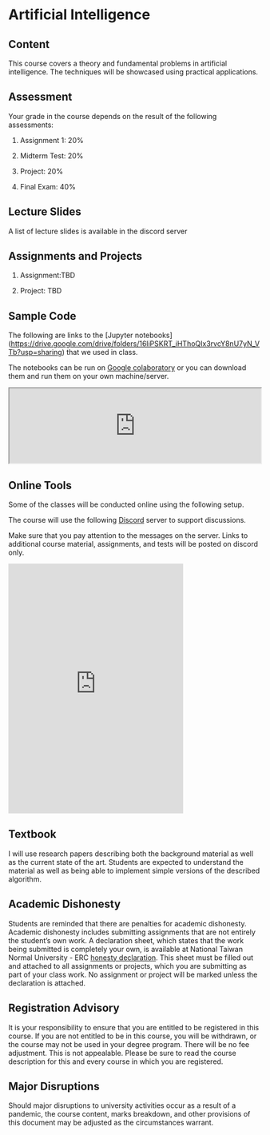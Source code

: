 # Artificial Intelligence

## Content

This course covers a theory and fundamental problems in artificial intelligence. 
The techniques will be showcased using practical applications.

## Assessment

Your grade in the course depends on the result of the following assessments:

1) Assignment 1: 20%

2) Midterm Test: 20%

3) Project: 20%

4) Final Exam: 40%

## Lecture Slides

A list of lecture slides is available in the discord server

## Assignments and Projects

1) Assignment:TBD

1) Project: TBD

## Sample Code

The following are links to the [Jupyter notebooks] (<https://drive.google.com/drive/folders/16liPSKRT_iHThoQIx3rvcY8nU7yN_VTb?usp=sharing>) that we used in class.

The notebooks can be run on [Google colaboratory](<https://colab.research.google.com/>) or you can download them and run them
on your own machine/server.

<div>
<iframe src="https://drive.google.com/embeddedfolderview?id=16liPSKRT_iHThoQIx3rvcY8nU7yN_VTb" width="100%"></iframe>
</div>

## Online Tools

Some of the classes will be conducted online using the following setup.

The course will use the following [Discord](<http://www.discord.com>) server 
to support discussions.

Make sure that you pay attention to the messages on the server. Links to
additional course material, assignments, and tests will be posted on discord only.

<div>
<iframe src="https://discord.com/widget?id=694873739434655774&theme=dark" width="350" height="500" allowtransparency="true" frameBorder="0" sandbox="allow-popups allow-popups-to-escape-sandbox allow-same-origin allow-scripts"></iframe>
</div>

## Textbook
I will use research papers describing both the background material as well as the 
current state of the art. 
Students are expected to understand the material as well as being able to implement 
simple versions of the described algorithm. 

## Academic Dishonesty

Students are reminded that there are penalties for academic dishonesty. 
Academic dishonesty includes submitting assignments that are not entirely the student’s own work. 
A declaration sheet, which states that the work being submitted is completely your own, is  available at National Taiwan Normal University - ERC 
[honesty declaration](<https://docs.google.com/document/d/1VBXr9XeQqVWjMotxhb0qhim5mFffQ85YU86El-wlkZ0/edit?usp=sharing>). 
This sheet must be filled out and attached to all assignments or projects, 
which you are submitting as part of your class work. 
No assignment or project will be marked unless the declaration is attached.

## Registration Advisory 

It is your responsibility to ensure that you are entitled to be registered in this course. If you are not entitled to be in this course, you will be withdrawn, or the course may not be used in your degree program. There will be no fee adjustment. This is not appealable. Please be sure to read the course description for this 
and every course in which you are registered.

## Major Disruptions

Should major disruptions to university activities occur as a result of a pandemic, 
the course content, marks breakdown, and other provisions of this document may be 
adjusted as the circumstances warrant.

